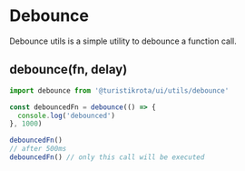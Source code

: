 
<Meta title='Utils/Debounce' />

# Debounce

Debounce utils is a simple utility to debounce a function call.

## debounce(fn, delay)

```js
import debounce from '@turistikrota/ui/utils/debounce'

const debouncedFn = debounce(() => {
  console.log('debounced')
}, 1000)

debouncedFn()
// after 500ms
debouncedFn() // only this call will be executed
```
